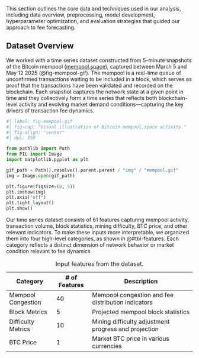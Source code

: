 This section outlines the core data and techniques used in our analysis, including data overview, preprocessing, model development, hyperparameter optimization, and evaluation strategies that guided our approach to fee forecasting.

## Dataset Overview

We worked with a time series dataset constructed from 5-minute snapshots of the Bitcoin mempool ([mempool.space](https://mempool.space/))\footnotemark[\value{footnote}], captured between March 5 and May 12 2025 (@fig-mempool-gif). The mempool is a real-time queue of unconfirmed transactions waiting to be included in a block, which serves as proof that the transactions have been validated and recorded on the blockchain. Each snapshot captures the network state at a given point in time and they collectively form a time series that reflects both blockchain-level activity and evolving market demand conditions—capturing the key drivers of transaction fee dynamics.

```python
#| label: fig-mempool-gif
#| fig-cap: "Visual illustration of Bitcoin mempool.space activity."
#| fig-align: "center"
#| dpi: 150

from pathlib import Path
from PIL import Image
import matplotlib.pyplot as plt

gif_path = Path().resolve().parent.parent / "img" / "mempool.gif"
img = Image.open(gif_path)

plt.figure(figsize=(8, 5))
plt.imshow(img)
plt.axis("off")
plt.tight_layout()
plt.show()
```

Our time series dataset consists of 61 features capturing mempool activity, transaction volume, block statistics, mining difficulty, BTC price, and other relevant indicators. To make these inputs more interpretable, we organized them into four high-level categories, as shown in @#tbl-features. Each category reflects a distinct dimension of network behavior or market condition relevant to fee dynamics

::: {.table #tbl-features}

Table: Input features from the dataset.

| **Category**           | **# of Features** | **Description**                                     |
|------------------------|-------------------|-----------------------------------------------------|
| Mempool Congestion     | 40                | Mempool congestion and fee distribution indicators  |
| Block Metrics          | 5                 | Projected mempool block statistics                  |
| Difficulty Metrics     | 10                | Mining difficulty adjustment progress and projection|
| BTC Price              | 1                 | Market BTC price in various currencies              |
:::